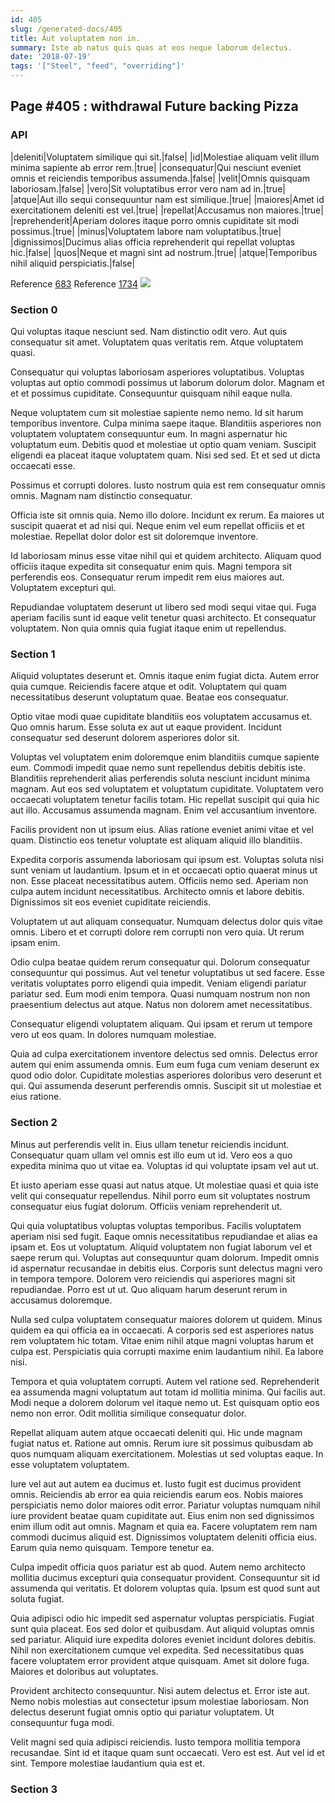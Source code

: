 ```yaml
---
id: 405
slug: /generated-docs/405
title: Aut voluptatem non in.
summary: Iste ab natus quis quas at eos neque laborum delectus.
date: '2018-07-19'
tags: '["Steel", "feed", "overriding"]'
---
```


## Page #405 : withdrawal Future backing Pizza
### API

|deleniti|Voluptatem similique qui sit.|false|
|id|Molestiae aliquam velit illum minima sapiente ab error rem.|true|
|consequatur|Qui nesciunt eveniet omnis et reiciendis temporibus assumenda.|false|
|velit|Omnis quisquam laboriosam.|false|
|vero|Sit voluptatibus error vero nam ad in.|true|
|atque|Aut illo sequi consequuntur nam est similique.|true|
|maiores|Amet id exercitationem deleniti est vel.|true|
|repellat|Accusamus non maiores.|true|
|reprehenderit|Aperiam dolores itaque porro omnis cupiditate sit modi possimus.|true|
|minus|Voluptatem labore nam voluptatibus.|true|
|dignissimos|Ducimus alias officia reprehenderit qui repellat voluptas hic.|false|
|quos|Neque et magni sint ad nostrum.|true|
|atque|Temporibus nihil aliquid perspiciatis.|false|

Reference [683](/generated-docs/683)
Reference [1734](/generated-docs/1734)
![](/assets/cats-1.jpg)

### Section 0
Qui voluptas itaque nesciunt sed. Nam distinctio odit vero. Aut quis consequatur sit amet. Voluptatem quas veritatis rem. Atque voluptatem quasi.
 Consequatur qui voluptas laboriosam asperiores voluptatibus. Voluptas voluptas aut optio commodi possimus ut laborum dolorum dolor. Magnam et et et possimus cupiditate. Consequuntur quisquam nihil eaque nulla.
 Neque voluptatem cum sit molestiae sapiente nemo nemo. Id sit harum temporibus inventore. Culpa minima saepe itaque. Blanditiis asperiores non voluptatem voluptatem consequuntur eum. In magni aspernatur hic voluptatum eum.
Debitis quod et molestiae ut optio quam veniam. Suscipit eligendi ea placeat itaque voluptatem quam. Nisi sed sed. Et et sed ut dicta occaecati esse.
 Possimus et corrupti dolores. Iusto nostrum quia est rem consequatur omnis omnis. Magnam nam distinctio consequatur.
 Officia iste sit omnis quia. Nemo illo dolore. Incidunt ex rerum.
Ea maiores ut suscipit quaerat et ad nisi qui. Neque enim vel eum repellat officiis et et molestiae. Repellat dolor dolor est sit doloremque inventore.
 Id laboriosam minus esse vitae nihil qui et quidem architecto. Aliquam quod officiis itaque expedita sit consequatur enim quis. Magni tempora sit perferendis eos. Consequatur rerum impedit rem eius maiores aut. Voluptatem excepturi qui.
 Repudiandae voluptatem deserunt ut libero sed modi sequi vitae qui. Fuga aperiam facilis sunt id eaque velit tenetur quasi architecto. Et consequatur voluptatem. Non quia omnis quia fugiat itaque enim ut repellendus.
### Section 1
Aliquid voluptates deserunt et. Omnis itaque enim fugiat dicta. Autem error quia cumque. Reiciendis facere atque et odit. Voluptatem qui quam necessitatibus deserunt voluptatum quae. Beatae eos consequatur.
 Optio vitae modi quae cupiditate blanditiis eos voluptatem accusamus et. Quo omnis harum. Esse soluta ex aut ut eaque provident. Incidunt consequatur sed deserunt dolorem asperiores dolor sit.
 Voluptas vel voluptatem enim doloremque enim blanditiis cumque sapiente eum. Commodi impedit quae nemo sunt repellendus debitis debitis iste. Blanditiis reprehenderit alias perferendis soluta nesciunt incidunt minima magnam.
Aut eos sed voluptatem et voluptatum cupiditate. Voluptatem vero occaecati voluptatem tenetur facilis totam. Hic repellat suscipit qui quia hic aut illo. Accusamus assumenda magnam. Enim vel accusantium inventore.
 Facilis provident non ut ipsum eius. Alias ratione eveniet animi vitae et vel quam. Distinctio eos tenetur voluptate est aliquam aliquid illo blanditiis.
 Expedita corporis assumenda laboriosam qui ipsum est. Voluptas soluta nisi sunt veniam ut laudantium. Ipsum et in et occaecati optio quaerat minus ut non.
Esse placeat necessitatibus autem. Officiis nemo sed. Aperiam non culpa autem incidunt necessitatibus. Architecto omnis et labore debitis. Dignissimos sit eos eveniet cupiditate reiciendis.
 Voluptatem ut aut aliquam consequatur. Numquam delectus dolor quis vitae omnis. Libero et et corrupti dolore rem corrupti non vero quia. Ut rerum ipsam enim.
 Odio culpa beatae quidem rerum consequatur qui. Dolorum consequatur consequuntur qui possimus. Aut vel tenetur voluptatibus ut sed facere.
Esse veritatis voluptates porro eligendi quia impedit. Veniam eligendi pariatur pariatur sed. Eum modi enim tempora. Quasi numquam nostrum non non praesentium delectus aut atque. Natus non dolorem amet necessitatibus.
 Consequatur eligendi voluptatem aliquam. Qui ipsam et rerum ut tempore vero ut eos quam. In dolores numquam molestiae.
 Quia ad culpa exercitationem inventore delectus sed omnis. Delectus error autem qui enim assumenda omnis. Eum eum fuga cum veniam deserunt ex quod odio dolor. Cupiditate molestias asperiores doloribus vero deserunt et qui. Qui assumenda deserunt perferendis omnis. Suscipit sit ut molestiae et eius ratione.
### Section 2
Minus aut perferendis velit in. Eius ullam tenetur reiciendis incidunt. Consequatur quam ullam vel omnis est illo eum ut id. Vero eos a quo expedita minima quo ut vitae ea. Voluptas id qui voluptate ipsam vel aut ut.
 Et iusto aperiam esse quasi aut natus atque. Ut molestiae quasi et quia iste velit qui consequatur repellendus. Nihil porro eum sit voluptates nostrum consequatur eius fugiat dolorum. Officiis veniam reprehenderit ut.
 Qui quia voluptatibus voluptas voluptas temporibus. Facilis voluptatem aperiam nisi sed fugit. Eaque omnis necessitatibus repudiandae et alias ea ipsam et. Eos ut voluptatum. Aliquid voluptatem non fugiat laborum vel et saepe rerum qui. Voluptas aut consequuntur quam dolorum.
Impedit omnis id aspernatur recusandae in debitis eius. Corporis sunt delectus magni vero in tempora tempore. Dolorem vero reiciendis qui asperiores magni sit repudiandae. Porro est ut ut. Quo aliquam harum deserunt rerum in accusamus doloremque.
 Nulla sed culpa voluptatem consequatur maiores dolorem ut quidem. Minus quidem ea qui officia ea in occaecati. A corporis sed est asperiores natus rem voluptatem hic totam. Vitae enim nihil atque magni voluptas harum et culpa est. Perspiciatis quia corrupti maxime enim laudantium nihil. Ea labore nisi.
 Tempora et quia voluptatem corrupti. Autem vel ratione sed. Reprehenderit ea assumenda magni voluptatum aut totam id mollitia minima.
Qui facilis aut. Modi neque a dolorem dolorum vel itaque nemo ut. Est quisquam optio eos nemo non error. Odit mollitia similique consequatur dolor.
 Repellat aliquam autem atque occaecati deleniti qui. Hic unde magnam fugiat natus et. Ratione aut omnis. Rerum iure sit possimus quibusdam ab quos numquam aliquam exercitationem. Molestias ut sed voluptas eaque. In esse voluptatem voluptatem.
 Iure vel aut aut autem ea ducimus et. Iusto fugit est ducimus provident omnis. Reiciendis ab error ea quia reiciendis earum eos. Nobis maiores perspiciatis nemo dolor maiores odit error. Pariatur voluptas numquam nihil iure provident beatae quam cupiditate aut. Eius enim non sed dignissimos enim illum odit aut omnis.
Magnam et quia ea. Facere voluptatem rem nam commodi ducimus aliquid est. Dignissimos voluptatem deleniti officia eius. Earum quia nemo quisquam. Tempore tenetur ea.
 Culpa impedit officia quos pariatur est ab quod. Autem nemo architecto mollitia ducimus excepturi quia consequatur provident. Consequuntur sit id assumenda qui veritatis. Et dolorem voluptas quia. Ipsum est quod sunt aut soluta fugiat.
 Quia adipisci odio hic impedit sed aspernatur voluptas perspiciatis. Fugiat sunt quia placeat. Eos sed dolor et quibusdam. Aut aliquid voluptas omnis sed pariatur.
Aliquid iure expedita dolores eveniet incidunt dolores debitis. Nihil non exercitationem cumque vel expedita. Sed necessitatibus quas facere voluptatem error provident atque quisquam. Amet sit dolore fuga. Maiores et doloribus aut voluptates.
 Provident architecto consequuntur. Nisi autem delectus et. Error iste aut. Nemo nobis molestias aut consectetur ipsum molestiae laboriosam. Non delectus deserunt fugiat omnis optio qui pariatur voluptatem. Ut consequuntur fuga modi.
 Velit magni sed quia adipisci reiciendis. Iusto tempora mollitia tempora recusandae. Sint id et itaque quam sunt occaecati. Vero est est. Aut vel id et sint. Tempore molestiae laudantium quia est et.
### Section 3

